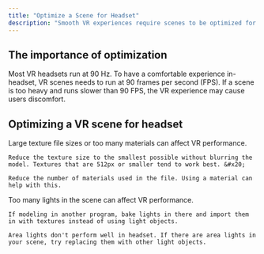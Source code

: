 ```yaml
---
title: "Optimize a Scene for Headset"
description: "Smooth VR experiences require scenes to be optimized for the headset. "
---
```


## The importance of optimization

Most VR headsets run at 90 Hz. To have a comfortable experience in-headset, VR scenes needs to run at 90 frames per second (FPS). If a scene is too heavy and runs slower than 90 FPS, the VR experience may cause users discomfort.

## Optimizing a VR scene for headset

<AccordionGroup>
  <Accordion title="Turn off shadows" defaultOpen={false} />

  <Accordion title="Reduce polygon count for 3D models" defaultOpen={false} />

  <Accordion title="Reduce the number of objects" defaultOpen={false} />

  <Accordion title="Reduce the size and number of materials" defaultOpen={false}>
    Large texture file sizes or too many materials can affect VR performance.

    Reduce the texture size to the smallest possible without blurring the model. Textures that are 512px or smaller tend to work best. &#x20;

    Reduce the number of materials used in the file. Using a material can help with this.
  </Accordion>

  <Accordion title="Reduce number of lights" defaultOpen={false}>
    Too many lights in the scene can affect VR performance.

    If modeling in another program, bake lights in there and import them in with textures instead of using light objects.

    Area lights don't perform well in headset. If there are area lights in your scene, try replacing them with other light objects.
  </Accordion>
</AccordionGroup>